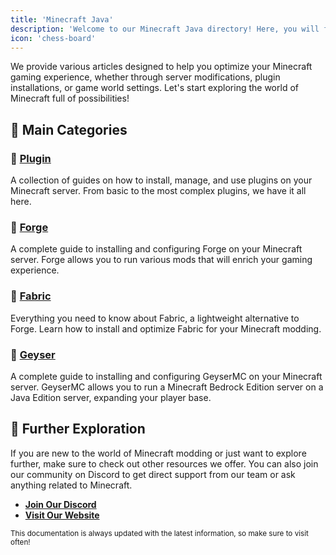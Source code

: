 ```yaml
---
title: 'Minecraft Java'
description: 'Welcome to our Minecraft Java directory! Here, you will find various guides, tutorials, and information about different aspects of Minecraft, including **Plugin**, **Forge**, **Fabric**, and much more.'
icon: 'chess-board'
---
```


We provide various articles designed to help you optimize your Minecraft gaming experience, whether through server modifications, plugin installations, or game world settings. Let's start exploring the world of Minecraft full of possibilities!

## 📂 Main Categories

### 🔌 [Plugin](./plugin)
A collection of guides on how to install, manage, and use plugins on your Minecraft server. From basic to the most complex plugins, we have it all here.

### 🔧 [Forge](./forge)
A complete guide to installing and configuring Forge on your Minecraft server. Forge allows you to run various mods that will enrich your gaming experience.

### 🧵 [Fabric](./fabric)
Everything you need to know about Fabric, a lightweight alternative to Forge. Learn how to install and optimize Fabric for your Minecraft modding.

### 🔧 [Geyser](./geyser)
A complete guide to installing and configuring GeyserMC on your Minecraft server. GeyserMC allows you to run a Minecraft Bedrock Edition server on a Java Edition server, expanding your player base.

## 🚀 Further Exploration

If you are new to the world of Minecraft modding or just want to explore further, make sure to check out other resources we offer. You can also join our community on Discord to get direct support from our team or ask anything related to Minecraft.

- **[Join Our Discord](https://zerocloud.id/discord)**
- **[Visit Our Website](https://zerocloud.id)**

<small>This documentation is always updated with the latest information, so make sure to visit often!</small>
